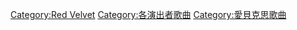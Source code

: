 [[Category:Red_Velvet|Category:Red Velvet]]
[[Category:各演出者歌曲|Category:各演出者歌曲]]
[[Category:愛貝克思歌曲|Category:愛貝克思歌曲]]
